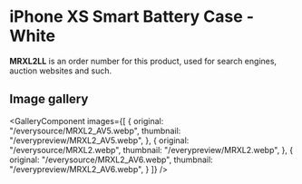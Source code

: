 
# iPhone XS Smart Battery Case - White

<Callout type='info' emoji='👉🏻'>**MRXL2LL** is an order number for this product, used for search engines, auction websites and such.</Callout>

## Image gallery

<GalleryComponent
    images={[
      {
        original: "/everysource/MRXL2_AV5.webp",
        thumbnail: "/everypreview/MRXL2_AV5.webp",
      },
      {
        original: "/everysource/MRXL2.webp",
        thumbnail: "/everypreview/MRXL2.webp",
      },
      {
        original: "/everysource/MRXL2_AV6.webp",
        thumbnail: "/everypreview/MRXL2_AV6.webp",
      }
    ]}
  />

